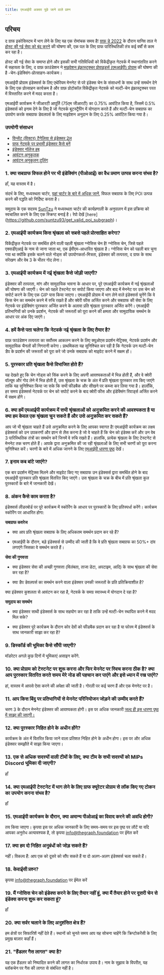 ```yaml
---
title: एमआईपी अक्सर पूछे जाने वाले प्रश्न
---
```


## परिचय

द ग्राफ इकोसिस्टम में भाग लेने के लिए यह एक रोमांचक समय है! [ग्राफ़ डे 2022](https://thegraph.com/graph-day/2022/) के दौरान यानिव ताल ने [होस्ट की गई सेवा को बंद करने](https://thegraph.com/blog/sunsetting-hosted-service/) की घोषणा की, एक पल के लिए ग्राफ पारिस्थितिकी तंत्र कई वर्षों से काम कर रहा है।

होस्ट की गई सेवा के समाप्त होने और इसकी सभी गतिविधियों को विकेंद्रीकृत नेटवर्क में स्थानांतरित करने में सहायता के लिए, द ग्राफ़ फ़ाउंडेशन ने [माइग्रेशन इंफ्रास्ट्रक्चर प्रोवाइडर्स (एमआईपी) प्रोग्राम](https://thegraph.com/blog/mips-multi) की घोषणा की है -चेन-इंडेक्सिंग-प्रोत्साहन-कार्यक्रम।

एमआईपी प्रोग्राम इंडेक्सर्स के लिए एथेरियम मेननेट से परे इंडेक्स चेन के संसाधनों के साथ उन्हें समर्थन देने के लिए एक प्रोत्साहन कार्यक्रम है और ग्राफ़ प्रोटोकॉल विकेंद्रीकृत नेटवर्क को मल्टी-चेन इंफ्रास्ट्रक्चर परत में विस्तारित करने में मदद करता है।

एमआईपी कार्यक्रम ने जीआरटी आपूर्ति (75एम जीआरटी) का 0.75% आवंटित किया है, जिसमें 0.5% इंडेक्सर्स को इनाम देने के लिए है जो नेटवर्क बूटस्ट्रैपिंग में योगदान करते हैं और मल्टी-चेन सबग्राफ का उपयोग करके सबग्राफ डेवलपर्स के लिए माइग्रेशन अनुदान के लिए 0.25% आवंटित किया गया है।

### उपयोगी संसाधन

-   [विन्सेंट (विक्टर) टैगेलिया से इंडेक्सर 2ूल](https://indexer-2ools.vincenttaglia.com/#/)
-   [ग्राफ नेटवर्क पर प्रभावी इंडेक्सर कैसे बनें](https://thegraph.com/blog/how-to-become-indexer/)
-   [इंडेक्सर नॉलेज हब](https://thegraph.academy/indexers/)
-   [आवंटन अनुकूलक](https://github.com/graphprotocol/allocationopt.jl)
-   [आवंटन अनुकूलन टूलिंग](https://github.com/anyblockanalytics/thegraph-allocation-optimization/)

### 1.  क्या सबग्राफ विफल होने पर भी इंडेक्सिंग (पीओआई) का वैध प्रमाण उत्पन्न करना संभव है?

हाँ, यह वास्तव में है।

संदर्भ के लिए, मध्यस्थता चार्टर, [यहां चार्टर के बारे में अधिक जानें](https://hackmd.io/@4Ln8SAS4RX-505bIHZTeRw/BJcHzpHDu#Abstract), विफल सबग्राफ के लिए POI उत्पन्न करने की पद्धति को निर्दिष्ट करता है।

समुदाय के एक सदस्य [SunTzu](https://github.com/suntzu93) ने मध्यस्थता चार्टर की कार्यप्रणाली के अनुपालन में इस प्रक्रिया को स्वचालित करने के लिए एक स्क्रिप्ट बनाई है। रेपो देखें [here] \(https://github.com/suntzu93/get_valid_poi_subgraph)।

### 2.  एमआईपी कार्यक्रम किस श्रृंखला को सबसे पहले प्रोत्साहित करेगा?

विकेंद्रीकृत नेटवर्क पर समर्थित होने वाली पहली श्रृंखला ग्नोसिस चेन है! ग्नोसिस चेन, जिसे पहले एक्सडीएआई के नाम से जाना जाता था, एक ईवीएम-आधारित श्रृंखला है। ग्नोसिस चेन को पहली बार चुना गया था क्योंकि इसके चलने वाले नोड्स की उपयोगकर्ता-मित्रता, इंडेक्सर की तत्परता, द ग्राफ के साथ संरेखण और वेब 3 के भीतर गोद लेना।

### 3.  एमआईपी कार्यक्रम में नई शृंखला कैसे जोड़ी जाएगी?

इंडेक्सर की तत्परता, मांग और सामुदायिक भावना के आधार पर, पूरे एमआईपी कार्यक्रम में नई श्रृंखलाओं की घोषणा की जाएगी। चेन को पहले टेस्टनेट पर सपोर्ट किया जाएगा और बाद में मेननेट पर उस चेन को सपोर्ट करने के लिए एक GIP पास किया जाएगा। एमआईपी प्रोग्राम में भाग लेने वाले इंडेक्सर्स चुनेंगे कि वे किस चेन का समर्थन करने में रुचि रखते हैं और क्वेरी फीस अर्जित करने और सबग्राफ की सेवा के लिए नेटवर्क पर इंडेक्सिंग पुरस्कार अर्जित करने के अलावा प्रति श्रृंखला पुरस्कार अर्जित करेंगे। एमआईपी प्रतिभागियों को उनके प्रदर्शन, नेटवर्क की जरूरतों को पूरा करने की क्षमता और सामुदायिक समर्थन के आधार पर अंक दिए जाएंगे।

### 4.  हमें कैसे पता चलेगा कि नेटवर्क नई श्रृंखला के लिए तैयार है?

ग्राफ़ फाउंडेशन तत्परता का सर्वोत्तम आकलन करने के लिए क्यूओएस प्रदर्शन मेट्रिक्स, नेटवर्क प्रदर्शन और सामुदायिक चैनलों की निगरानी करेगा। प्राथमिकता यह सुनिश्चित कर रही है कि नेटवर्क उन मल्टी-चेन डैप के प्रदर्शन की जरूरतों को पूरा करे जो उनके सबग्राफ को माइग्रेट करने में सक्षम हों।

### 5.  पुरस्कार प्रति श्रृंखला कैसे विभाजित होते हैं?

यह देखते हुए कि चेन नोड्स को सिंक करने के लिए अपनी आवश्यकताओं में भिन्न होती हैं, और वे क्वेरी वॉल्यूम और गोद लेने में भिन्न होती हैं, उस श्रृंखला के चक्र के अंत में प्रति श्रृंखला पुरस्कार तय किए जाएंगे ताकि यह सुनिश्चित किया जा सके कि सभी फीडबैक और सीखने पर कब्जा कर लिया गया है। हालाँकि, हर समय इंडेक्सर्स नेटवर्क पर चेन को सपोर्ट करने के बाद क्वेरी फीस और इंडेक्सिंग रिवार्ड्स अर्जित करने में सक्षम होंगे।

### 6.  क्या हमें एमआईपी कार्यक्रम में सभी श्रृंखलाओं को अनुक्रमित करने की आवश्यकता है या क्या हम केवल एक श्रृंखला चुन सकते हैं और उसे अनुक्रमित कर सकते हैं?

आप जो भी श्रृंखला चाहते हैं उसे अनुक्रमित करने के लिए आपका स्वागत है! एमआईपी कार्यक्रम का लक्ष्य इंडेक्सर्स को उन उपकरणों और ज्ञान से लैस करना है जो वे चाहते हैं कि चेन को इंडेक्स करें और उन वेब 3 पारिस्थितिक तंत्रों का समर्थन करें जिनमें वे रुचि रखते हैं। हालांकि, प्रत्येक श्रृंखला के लिए टेस्टनेट से मेननेट तक चरण होते हैं। आपके द्वारा अनुक्रमित की जा रही श्रृंखलाओं के लिए सभी चरणों को पूरा करना सुनिश्चित करें। चरणों के बारे में अधिक जानने के लिए [एमआईपी धारणा पृष्ठ](https://thegraphfoundation.notion.site/MIPs-Home-911e1187f1d94d12b247317265f81059) देखें।

### 7.  इनाम कब बांटे जाएंगे?

एक बार प्रदर्शन मेट्रिक्स मिलने और माइग्रेट किए गए सबग्राफ उन इंडेक्सर्स द्वारा समर्थित होने के बाद एमआईपी पुरस्कार प्रति श्रृंखला वितरित किए जाएंगे। उस श्रृंखला के चक्र के बीच में प्रति श्रृंखला कुल पुरस्कारों के बारे में जानकारी देखें।

### 8.  अंकन कैसे काम करता है?

इंडेक्सर्स लीडरबोर्ड पर पूरे कार्यक्रम में स्कोरिंग के आधार पर पुरस्कारों के लिए प्रतिस्पर्धा करेंगे। कार्यक्रम स्कोरिंग पर आधारित होगा:

**सबग्राफ कवरेज**

-   क्या आप प्रति श्रृंखला सबग्राफ के लिए अधिकतम समर्थन प्रदान कर रहे हैं?

-   एमआईपी के दौरान, बड़े इंडेक्सर्स से उम्मीद की जाती है कि वे प्रति श्रृंखला सबग्राफ का 50%+ दांव लगाएंगे जिसका वे समर्थन करते हैं।

**सेवा की गुणवत्ता**

-   क्या इंडेक्सर सेवा की अच्छी गुणवत्ता (विलंबता, ताजा डेटा, अपटाइम, आदि) के साथ श्रृंखला की सेवा कर रहा है?

-   क्या डैप डेवलपर्स का समर्थन करने वाला इंडेक्सर उनकी जरूरतों के प्रति प्रतिक्रियाशील है?

क्या इंडेक्सर कुशलता से आवंटन कर रहा है, नेटवर्क के समग्र स्वास्थ्य में योगदान दे रहा है?

**समुदाय का समर्थन**

-   क्या इंडेक्सर साथी इंडेक्सर्स के साथ सहयोग कर रहा है ताकि उन्हें मल्टी-चेन स्थापित करने में मदद मिल सके?

-   क्या इंडेक्सर पूरे कार्यक्रम के दौरान कोर देवों को फीडबैक प्रदान कर रहा है या फोरम में इंडेक्सर्स के साथ जानकारी साझा कर रहा है?

### 9.  डिस्कॉर्ड की भूमिका कैसे सौंपी जाएगी?

मॉडरेटर अगले कुछ दिनों में भूमिकाएं असाइन करेंगे.

### 10. क्या प्रोग्राम को टेस्टनेट पर शुरू करना और फिर मेननेट पर स्विच करना ठीक है? क्या आप पुरस्कार वितरित करते समय मेरे नोड की पहचान कर पाएंगे और इसे ध्यान में रख पाएंगे?

हां, वास्तव में आपसे ऐसा करने की अपेक्षा की जाती है। गोरली पर कई चरण हैं और एक मेननेट पर है।

### 11. आप किस बिंदु पर प्रतिभागियों से मेननेट परिनियोजन जोड़ने की उम्मीद करते हैं?

चरण 3 के दौरान मेननेट इंडेक्सर की आवश्यकता होगी। इस पर अधिक जानकारी [जल्द ही इस धारणा पृष्ठ में साझा की जाएगी।](https://thegraphfoundation.notion.site/MIPs-Home-911e1187f1d94d12b247317265f81059)

### 12. क्या पुरस्कार निहित होने के अधीन होंगे?

कार्यक्रम के अंत में वितरित किया जाने वाला प्रतिशत निहित होने के अधीन होगा। इस पर और अधिक इंडेक्सर समझौते में साझा किया जाएगा।

### 13. एक से अधिक सदस्यों वाली टीमों के लिए, क्या टीम के सभी सदस्यों को MIPs Discord भूमिका दी जाएगी?

हाँ

### 14. क्या एमआईपी टेस्टनेट में भाग लेने के लिए ग्राफ क्यूरेटर प्रोग्राम से लॉक किए गए टोकन का उपयोग करना संभव है?

हाँ

### 15. एमआईपी कार्यक्रम के दौरान, क्या अमान्य पीओआई का विवाद करने की अवधि होगी?

तय किया जाएगा। कृपया इस पर अधिक जानकारी के लिए समय-समय पर इस पृष्ठ पर लौटें या यदि आपका अनुरोध अत्यावश्यक है, तो कृपया info@thegraph.foundation पर ईमेल करें

### 17. क्या हम दो निहित अनुबंधों को जोड़ सकते हैं?

नहीं। विकल्प हैं: आप एक को दूसरे को सौंप सकते हैं या दो अलग-अलग इंडेक्सर्स चला सकते हैं।

### 18. केवाईसी प्रश्न?

कृपया info@thegraph.foundation पर ईमेल करें

### 19. मैं ग्नोसिस चेन को इंडेक्स करने के लिए तैयार नहीं हूं, क्या मैं तैयार होने पर दूसरी चेन से इंडेक्स करना शुरू कर सकता हूं?

हाँ

### 20. क्या सर्वर चलाने के लिए अनुशंसित क्षेत्र हैं?

हम क्षेत्रों पर सिफारिशें नहीं देते हैं। स्थानों को चुनते समय आप यह सोचना चाहेंगे कि क्रिप्टोकरेंसी के लिए प्रमुख बाज़ार कहाँ हैं।

### 21. "हैंडलर गैस लागत" क्या है?

यह एक हैंडलर को निष्पादित करने की लागत का निर्धारक उपाय है। नाम के सुझाव के विपरीत, यह ब्लॉकचेन पर गैस की लागत से संबंधित नहीं है।
